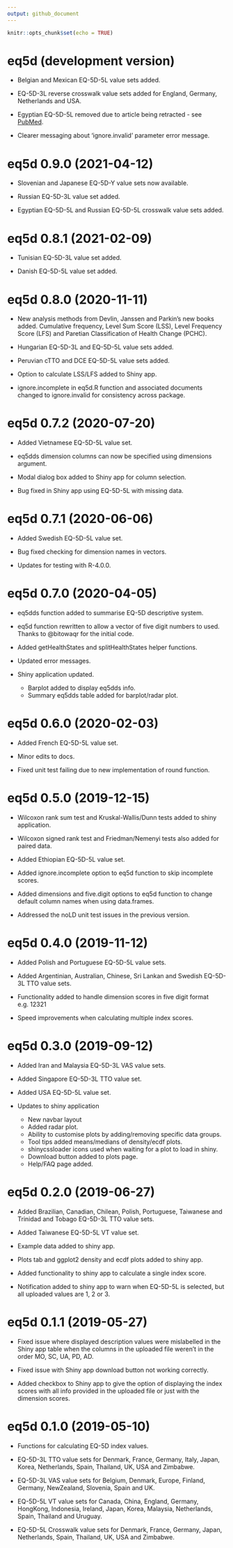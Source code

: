 ```yaml
---
output: github_document
---
```


<!-- NEWS.md is generated from NEWS.Rmd. Please edit that file -->

```r
knitr::opts_chunk$set(echo = TRUE)
```
# eq5d (development version)

  - Belgian and Mexican EQ-5D-5L value sets added.
  
  - EQ-5D-3L reverse crosswalk value sets added for England, Germany, Netherlands and USA.
  
  - Egyptian EQ-5D-5L removed due to article being retracted - see [PubMed](https://pubmed.ncbi.nlm.nih.gov/34129227/).
  
  - Clearer messaging about 'ignore.invalid' parameter error message.

# eq5d 0.9.0 (2021-04-12)
* Slovenian and Japanese EQ-5D-Y value sets now available.

* Russian EQ-5D-3L value set added.

* Egyptian EQ-5D-5L and Russian EQ-5D-5L crosswalk value sets added.

# eq5d 0.8.1 (2021-02-09)

* Tunisian EQ-5D-3L value set added.

* Danish EQ-5D-5L value set added.

# eq5d 0.8.0 (2020-11-11)

* New analysis methods from Devlin, Janssen and Parkin's new books added. Cumulative frequency, Level Sum Score (LSS), Level Frequency Score (LFS) and Paretian Classification of Health Change (PCHC).

* Hungarian EQ-5D-3L and EQ-5D-5L value sets added.

* Peruvian cTTO and DCE EQ-5D-5L value sets added.

* Option to calculate LSS/LFS added to Shiny app.

* ignore.incomplete in eq5d.R function and associated documents changed to ignore.invalid for consistency across package.

# eq5d 0.7.2 (2020-07-20)

* Added Vietnamese EQ-5D-5L value set.

* eq5dds dimension columns can now be specified using dimensions argument.

* Modal dialog box added to Shiny app for column selection.

* Bug fixed in Shiny app using EQ-5D-5L with missing data.

# eq5d 0.7.1 (2020-06-06)

* Added Swedish EQ-5D-5L value set.

* Bug fixed checking for dimension names in vectors.

* Updates for testing with R-4.0.0.

# eq5d 0.7.0 (2020-04-05)

* eq5dds function added to summarise EQ-5D descriptive system.

* eq5d function rewritten to allow a vector of five digit numbers to used. Thanks to @bitowaqr for the initial code.

* Added getHealthStates and splitHealthStates helper functions.

* Updated error messages.

* Shiny application updated.
    * Barplot added to display eq5dds info.
    * Summary eq5dds table added for barplot/radar plot.

# eq5d 0.6.0 (2020-02-03)

* Added French EQ-5D-5L value set.

* Minor edits to docs.

* Fixed unit test failing due to new implementation of round function.

# eq5d 0.5.0 (2019-12-15)

* Wilcoxon rank sum test and Kruskal-Wallis/Dunn tests added to shiny application.

* Wilcoxon signed rank test and Friedman/Nemenyi tests also added for paired data.

* Added Ethiopian EQ-5D-5L value set.

* Added ignore.incomplete option to eq5d function to skip incomplete scores.

* Added dimensions and five.digit options to eq5d function to change default column names when using data.frames.

* Addressed the noLD unit test issues in the previous version.


# eq5d 0.4.0 (2019-11-12)

* Added Polish and Portuguese EQ-5D-5L value sets.

* Added Argentinian, Australian, Chinese, Sri Lankan and Swedish EQ-5D-3L TTO value sets.

* Functionality added to handle dimension scores in five digit format e.g. 12321

* Speed improvements when calculating multiple index scores.

# eq5d 0.3.0 (2019-09-12)

* Added Iran and Malaysia EQ-5D-3L VAS value sets.

* Added Singapore EQ-5D-3L TTO value set.

* Added USA EQ-5D-5L value set.

* Updates to shiny application
    * New navbar layout
    * Added radar plot.
    * Ability to customise plots by adding/removing specific data groups.
    * Tool tips added means/medians of density/ecdf plots.
    * shinycssloader icons used when waiting for a plot to load in shiny.
    * Download button added to plots page.
    * Help/FAQ page added.

# eq5d 0.2.0 (2019-06-27)

* Added Brazilian, Canadian, Chilean, Polish, Portuguese, Taiwanese and Trinidad and Tobago EQ-5D-3L TTO value sets.

* Added Taiwanese EQ-5D-5L VT value set.

* Example data added to shiny app.

* Plots tab and ggplot2 density and ecdf plots added to shiny app.

* Added functionality to shiny app to calculate a single index score.

* Notification added to shiny app to warn when EQ-5D-5L is selected, but all uploaded values are 1, 2 or 3.

# eq5d 0.1.1 (2019-05-27)

* Fixed issue where displayed description values were mislabelled in the Shiny app table when the columns in the uploaded file weren't in the order MO, SC, UA, PD, AD.

* Fixed issue with Shiny app download button not working correctly.

* Added checkbox to Shiny app to give the option of displaying the index scores with all info provided in the uploaded file or just with the dimension scores.

# eq5d 0.1.0 (2019-05-10)

* Functions for calculating EQ-5D index values.

* EQ-5D-3L TTO value sets for Denmark, France, Germany, Italy, Japan, Korea, Netherlands, Spain, Thailand, UK, USA and Zimbabwe.

* EQ-5D-3L VAS value sets for Belgium, Denmark, Europe, Finland, Germany, NewZealand, Slovenia, Spain and UK.

* EQ-5D-5L VT value sets for Canada, China, England, Germany, HongKong, Indonesia, Ireland, Japan, Korea, Malaysia, Netherlands, Spain, Thailand and Uruguay.

* EQ-5D-5L Crosswalk value sets for Denmark, France, Germany, Japan, Netherlands, Spain, Thailand, UK, USA and Zimbabwe.

